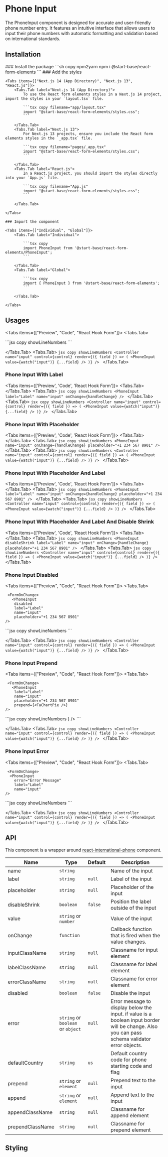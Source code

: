 
# Phone Input

The PhoneInput component is designed for accurate and user-friendly phone number entry. It features an intuitive interface that allows users to input their phone numbers with automatic formatting and validation based on international standards.

## Installation

<Steps>
    ### Install the package
    ```sh copy npm2yarn
    npm i @start-base/react-form-elements
    ```
    ### Add the styles

    <Tabs items={["Next.js 14 (App Directory)", "Next.js 13", "React.js"]}>
        <Tabs.Tab label="Next.js 14 (App Directory)">
            To use the React form elements styles in a Next.js 14 project, import the styles in your `layout.tsx` file.

            ```tsx copy filename="app/layout.tsx"
            import "@start-base/react-form-elements/styles.css";
            ```

        </Tabs.Tab>
        <Tabs.Tab label="Next.js 13">
            For Next.js 13 projects, ensure you include the React form elements styles in the `_app.tsx` file.

            ```tsx copy filename="pages/_app.tsx"
            import "@start-base/react-form-elements/styles.css";
            ```

        </Tabs.Tab>
        <Tabs.Tab label="React.js">
            In a React.js project, you should import the styles directly into your `App.js` file.

            ```tsx copy filename="App.js"
            import "@start-base/react-form-elements/styles.css";
            ```

        </Tabs.Tab>

    </Tabs>

    ### Import the component

    <Tabs items={["Individual", "Global"]}>
        <Tabs.Tab label="Individual">

            ```tsx copy
            import PhoneInput from '@start-base/react-form-elements/PhoneInput';
            ```

        </Tabs.Tab>
        <Tabs.Tab label="Global">

            ```tsx copy
            import { PhoneInput } from '@start-base/react-form-elements';
            ```

        </Tabs.Tab>

    </Tabs>

</Steps>

## Usages

<Tabs items={["Preview", "Code", "React Hook Form"]}>
  <Tabs.Tab>
  <Preview height="200px">

  <FormOnChange>
      <PhoneInput
    name="input"
    title="PhoneInput"
  />
  </FormOnChange>
  </Preview>
  </Tabs.Tab>
  <Tabs.Tab>
    ```jsx copy showLineNumbers
    <PhoneInput
        name="input"
        onChange={handleChange}
    />
    ```

  </Tabs.Tab>
  <Tabs.Tab>
    ```jsx copy showLineNumbers
    <Controller
        name="input"
        control={control}
        render={({ field }) => (
          <PhoneInput
            value={watch("input")}
            {...field}
          />
        )}
    />
    ```
  </Tabs.Tab>
</Tabs>

### Phone Input With Label

<Tabs items={['Preview', 'Code', 'React Hook Form']}>
  <Tabs.Tab>
    <Preview height="200px">
      <FormOnChange>
        <PhoneInput label="Label" name="input" />
      </FormOnChange>
    </Preview>
  </Tabs.Tab>
  <Tabs.Tab>
    ```jsx copy showLineNumbers
    <PhoneInput label="Label" name="input" onChange={handleChange} />
    ```
  </Tabs.Tab>
  <Tabs.Tab>
    ```jsx copy showLineNumbers
    <Controller
        name="input"
        control={control}
        render={({ field }) => (
          <PhoneInput
            value={watch("input")}
            {...field}
          />
        )}
    />
    ```
  </Tabs.Tab>
</Tabs>

### Phone Input With Placeholder

<Tabs items={['Preview', 'Code', 'React Hook Form']}>
  <Tabs.Tab>
    <Preview height="200px">
      <FormOnChange>
        <PhoneInput name="input" placeholder="+1 234 567 8901" />
      </FormOnChange>
    </Preview>
  </Tabs.Tab>
  <Tabs.Tab>
    ```jsx copy showLineNumbers
    <PhoneInput
      name="input"
      onChange={handleChange}
      placeholder="+1 234 567 8901"
    />
    ```
  </Tabs.Tab>
  <Tabs.Tab>
    ```jsx copy showLineNumbers
    <Controller
        name="input"
        control={control}
        render={({ field }) => (
          <PhoneInput
            value={watch("input")}
            {...field}
          />
        )}
    />
    ```
  </Tabs.Tab>
</Tabs>

### Phone Input With Placeholder And Label

<Tabs items={['Preview', 'Code', 'React Hook Form']}>
  <Tabs.Tab>
    <Preview height="200px">
      <FormOnChange>
        <PhoneInput label="Label" name="input" placeholder="+1 234 567 8901" />
      </FormOnChange>
    </Preview>
  </Tabs.Tab>
  <Tabs.Tab>
    ```jsx copy showLineNumbers
    <PhoneInput
      label="Label"
      name="input"
      onChange={handleChange}
      placeholder="+1 234 567 8901"
    />
    ```
  </Tabs.Tab>
  <Tabs.Tab>
    ```jsx copy showLineNumbers
    <Controller
        name="input"
        control={control}
        render={({ field }) => (
          <PhoneInput
            value={watch("input")}
            {...field}
          />
        )}
    />
    ```
  </Tabs.Tab>
</Tabs>

### Phone Input With Placeholder And Label And Disable Shrink

<Tabs items={['Preview', 'Code', 'React Hook Form']}>
  <Tabs.Tab>
    <Preview height="200px">
      <FormOnChange>
        <PhoneInput
          disableShrink
          label="Label"
          name="input"
          placeholder="+1 234 567 8901"
        />
      </FormOnChange>
    </Preview>
  </Tabs.Tab>
  <Tabs.Tab>
    ```jsx copy showLineNumbers
    <PhoneInput
      disableShrink
      label="Label"
      name="input"
      onChange={handleChange}
      placeholder="+1 234 567 8901"
    />
    ```
  </Tabs.Tab>
  <Tabs.Tab>
    ```jsx copy showLineNumbers
    <Controller
        name="input"
        control={control}
        render={({ field }) => (
          <PhoneInput
            value={watch("input")}
            {...field}
          />
        )}
    />
    ```
  </Tabs.Tab>
</Tabs>


### Phone Input Disabled

<Tabs items={["Preview", "Code", "React Hook Form"]}>
  <Tabs.Tab>
  <Preview height="200px">
  
     <FormOnChange>
       <PhoneInput
        disabled
        label="Label"
        name="input"
        placeholder="+1 234 567 8901"
    />
  </FormOnChange>
  </Preview>
  </Tabs.Tab>
  <Tabs.Tab>
    ```jsx copy showLineNumbers
    <PhoneInput
        disabled
        label="Label"
        name="input"
        onChange={handleChange}
        placeholder="+1 234 567 8901"
    />
    ```

  </Tabs.Tab>
  <Tabs.Tab>
    ```jsx copy showLineNumbers
    <Controller
        name="input"
        control={control}
        render={({ field }) => (
          <PhoneInput
            value={watch("input")}
            {...field}
          />
        )}
    />
    ```
  </Tabs.Tab>
</Tabs>


### Phone Input Prepend

<Tabs items={["Preview", "Code", "React Hook Form"]}>
  <Tabs.Tab>
  <Preview height="200px">
  
     <FormOnChange>
       <PhoneInput
        label="Label"
        name="input"
        placeholder="+1 234 567 8901"
        prepend={<FaChartPie />}
    />
  </FormOnChange>
  </Preview>
  </Tabs.Tab>
  <Tabs.Tab>
    ```jsx copy showLineNumbers
    <PhoneInput
        label="Label"
        name="input"
        onChange={handleChange}
        placeholder="+1 234 567 8901"
        prepend={<FaChartPie />}
    />
    ```

  </Tabs.Tab>
  <Tabs.Tab>
    ```jsx copy showLineNumbers
    <Controller
        name="input"
        control={control}
        render={({ field }) => (
          <PhoneInput
            value={watch("input")}
            {...field}
          />
        )}
    />
    ```
  </Tabs.Tab>
</Tabs>

### Phone Input Error

<Tabs items={["Preview", "Code", "React Hook Form"]}>
  <Tabs.Tab>
  <Preview height="200px">
   
     <FormOnChange>
      <PhoneInput
        error="Error Message"
        label="Label"
        name="input"
    />
  </FormOnChange>
  </Preview>
  </Tabs.Tab>
  <Tabs.Tab>
    ```jsx copy showLineNumbers
    <PhoneInput
        error="Error Message"
        label="Label"
        name="input"
        onChange={handleChange}
    />
    ```

  </Tabs.Tab>
  <Tabs.Tab>
    ```jsx copy showLineNumbers
    <Controller
        name="input"
        control={control}
        render={({ field }) => (
          <PhoneInput
            value={watch("input")}
            {...field}
          />
        )}
    />
    ```
  </Tabs.Tab>
</Tabs>

## API

This component is a wrapper around [react-international-phone](https://www.npmjs.com/package/react-international-phone) component.

| Name             | Type                              | Default | Description                                                                                                                                    |
| ---------------- | --------------------------------- | ------- | ---------------------------------------------------------------------------------------------------------------------------------------------- |
| name             | `string`                          |         | Name of the input                                                                                                                              |
| label            | `string`                          | `null`  | Label of the input                                                                                                                             |
| placeholder      | `string`                          | `null`  | Placeholder of the input                                                                                                                       |
| disableShrink    | `boolean`                         | `false` | Position the label outside of the input                                                                                                        |
| value            | `string` or `number`              |         | Value of the input                                                                                                                             |
| onChange         | `function`                        |         | Callback function that is fired when the value changes.                                                                                        |
| inputClassName   | `string`                          | `null`  | Classname for input element                                                                                                                    |
| labelClassName   | `string`                          | `null`  | Classname for label element                                                                                                                    |
| errorClassName   | `string`                          | `null`  | Classname for error element                                                                                                                    |
| disabled         | `boolean`                         | `false` | Disable the input                                                                                                                              |
| error            | `string` or `boolean` or `object` | `null`  | Error message to display below the input. if value is a boolean input border will be change. Also you can pass schema validator error objects. |
| defaultCountry   | `string`                          | `us`    | Default country code for phone starting code and flag                                                                                          |
| prepend          | `string` or `element`             | `null`  | Prepend text to the input                                                                                                                      |
| append           | `string` or `element`             | `null`  | Append text to the input                                                                                                                       |
| appendClassName  | `string`                          | `null`  | Classname for append element                                                                                                                   |
| prependClassName | `string`                          | `null`  | Classname for prepend element                                                                                                                  |

## Styling

